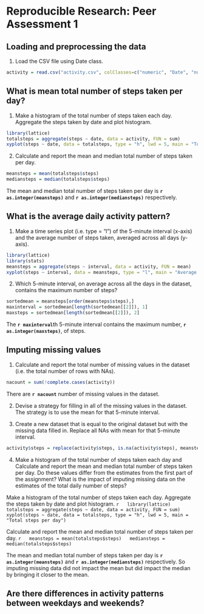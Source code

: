 # Reproducible Research: Peer Assessment 1


## Loading and preprocessing the data

1. Load the CSV file using Date class.

  ```r
  activity = read.csv("activity.csv", colClasses=c("numeric", "Date", "numeric"))
  ```

## What is mean total number of steps taken per day?

1. Make a histogram of the total number of steps taken each day. 
Aggregate the steps taken by date and plot histogram.
  ```r
  library(lattice)
  totalsteps = aggregate(steps ~ date, data = activity, FUN = sum)
  xyplot(steps ~ date, data = totalsteps, type = "h", lwd = 5, main = "Total steps per day")
  ```

2. Calculate and report the mean and median total number of steps taken per day.
  ```r
  meansteps = mean(totalsteps$steps)
  mediansteps = median(totalsteps$steps)
  ```

  The mean and median total number of steps taken per day is **`r as.integer(meansteps)`** and **`r as.integer(mediansteps)`** respectively.

## What is the average daily activity pattern?

1. Make a time series plot (i.e. type = "l") of the 5-minute interval (x-axis) and the average number of steps taken, averaged across all days (y-axis).
  ```r
  library(lattice)
  library(stats)
  meansteps = aggregate(steps ~ interval, data = activity, FUN = mean)
  xyplot(steps ~ interval, data = meansteps, type = "l", main = "Average Steps per 5-minute Interval")
  ```

2. Which 5-minute interval, on average across all the days in the dataset, contains the maximum number of steps?

  ```r
  sortedmean = meansteps[order(meansteps$steps),]
  maxinterval = sortedmean[length(sortedmean[[2]]), 1]
  maxsteps = sortedmean[length(sortedmean[[2]]), 2]
  ```
  
  The **`r maxinterval`**th 5-minute interval contains the maximum number, **`r as.integer(maxsteps)`**, of steps.

## Imputing missing values

1. Calculate and report the total number of missing values in the dataset (i.e. the total number of rows with NAs).

  ```r
  nacount = sum(!complete.cases(activity))
  ```
  There are **`r nacount`** number of missing values in the dataset.
  
2. Devise a strategy for filling in all of the missing values in the dataset. The strategy is to use the mean for that 5-minute interval.

3. Create a new dataset that is equal to the original dataset but with the missing data filled in.
  Replace all NAs with mean for that 5-minute interval.
  
  ```r
  activity$steps = replace(activity$steps, is.na(activity$steps), meansteps$steps)
  ```
4. Make a histogram of the total number of steps taken each day and Calculate and report the mean and median total number of steps taken per day. Do these values differ from the estimates from the first part of the assignment? What is the impact of imputing missing data on the estimates of the total daily number of steps?

  Make a histogram of the total number of steps taken each day. 
  Aggregate the steps taken by date and plot histogram.
  ```r
  library(lattice)
  totalsteps = aggregate(steps ~ date, data = activity, FUN = sum)
  xyplot(steps ~ date, data = totalsteps, type = "h", lwd = 5, main = "Total steps per day")
  ```

  Calculate and report the mean and median total number of steps taken per day.
  ```r
  meansteps = mean(totalsteps$steps)
  mediansteps = median(totalsteps$steps)
  ```

  The mean and median total number of steps taken per day is **`r as.integer(meansteps)`** and **`r as.integer(mediansteps)`** respectively. So imputing missing data did not impact the mean but did impact the median by bringing it closer to the mean.


## Are there differences in activity patterns between weekdays and weekends?
